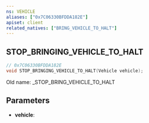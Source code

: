 ```yaml
---
ns: VEHICLE
aliases: ["0x7C06330BFDDA182E"]
apiset: client
related_natives: ["BRING_VEHICLE_TO_HALT"]
---
```

## STOP_BRINGING_VEHICLE_TO_HALT

```c
// 0x7C06330BFDDA182E
void STOP_BRINGING_VEHICLE_TO_HALT(Vehicle vehicle);
```

Old name: _STOP_BRING_VEHICLE_TO_HALT

## Parameters
* **vehicle**:
